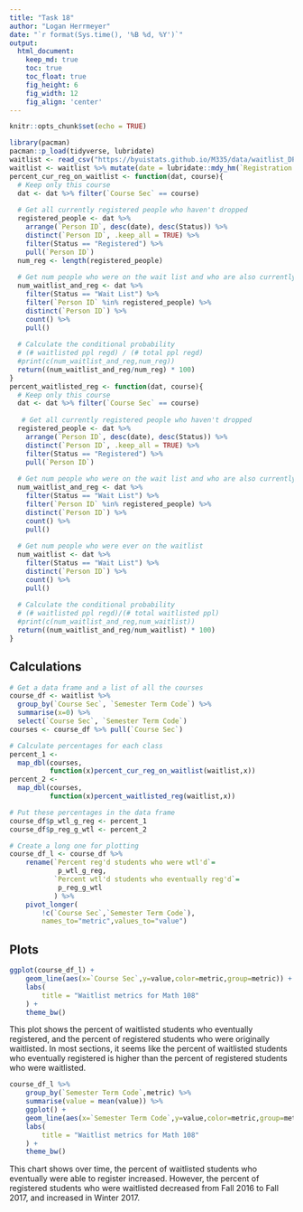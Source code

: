 ```yaml
---
title: "Task 18"
author: "Logan Herrmeyer"
date: "`r format(Sys.time(), '%B %d, %Y')`"
output:
  html_document:  
    keep_md: true
    toc: true
    toc_float: true
    fig_height: 6
    fig_width: 12
    fig_align: 'center'
---
```


```r
knitr::opts_chunk$set(echo = TRUE)
```

```r
library(pacman)
pacman::p_load(tidyverse, lubridate)
waitlist <- read_csv("https://byuistats.github.io/M335/data/waitlist_DP_108.csv")
waitlist <- waitlist %>% mutate(date = lubridate::mdy_hm(`Registration Date`))
percent_cur_reg_on_waitlist <- function(dat, course){
  # Keep only this course
  dat <- dat %>% filter(`Course Sec` == course)
  
  # Get all currently registered people who haven't dropped
  registered_people <- dat %>%
    arrange(`Person ID`, desc(date), desc(Status)) %>%
    distinct(`Person ID`, .keep_all = TRUE) %>%
    filter(Status == "Registered") %>%
    pull(`Person ID`)
  num_reg <- length(registered_people)
  
  # Get num people who were on the wait list and who are also currently registered
  num_waitlist_and_reg <- dat %>%
    filter(Status == "Wait List") %>%
    filter(`Person ID` %in% registered_people) %>%
    distinct(`Person ID`) %>%
    count() %>%
    pull()
  
  # Calculate the conditional probability
  # (# waitlisted ppl regd) / (# total ppl regd)
  #print(c(num_waitlist_and_reg,num_reg))
  return((num_waitlist_and_reg/num_reg) * 100)
}
percent_waitlisted_reg <- function(dat, course){
  # Keep only this course
  dat <- dat %>% filter(`Course Sec` == course)
  
   # Get all currently registered people who haven't dropped
  registered_people <- dat %>%
    arrange(`Person ID`, desc(date), desc(Status)) %>%
    distinct(`Person ID`, .keep_all = TRUE) %>%
    filter(Status == "Registered") %>%
    pull(`Person ID`)
  
  # Get num people who were on the wait list and who are also currently registered
  num_waitlist_and_reg <- dat %>%
    filter(Status == "Wait List") %>%
    filter(`Person ID` %in% registered_people) %>%
    distinct(`Person ID`) %>%
    count() %>%
    pull()
  
  # Get num people who were ever on the waitlist
  num_waitlist <- dat %>%
    filter(Status == "Wait List") %>%
    distinct(`Person ID`) %>%
    count() %>%
    pull()
  
  # Calculate the conditional probability
  # (# waitlisted ppl regd)/(# total waitlisted ppl)
  #print(c(num_waitlist_and_reg,num_waitlist))
  return((num_waitlist_and_reg/num_waitlist) * 100)
}
```

## Calculations
```r
# Get a data frame and a list of all the courses
course_df <- waitlist %>%
  group_by(`Course Sec`, `Semester Term Code`) %>%
  summarise(x=0) %>%
  select(`Course Sec`, `Semester Term Code`)
courses <- course_df %>% pull(`Course Sec`)

# Calculate percentages for each class
percent_1 <-
  map_dbl(courses,
          function(x)percent_cur_reg_on_waitlist(waitlist,x))
percent_2 <- 
  map_dbl(courses,
          function(x)percent_waitlisted_reg(waitlist,x))

# Put these percentages in the data frame
course_df$p_wtl_g_reg <- percent_1
course_df$p_reg_g_wtl <- percent_2

# Create a long one for plotting
course_df_l <- course_df %>% 
    rename(`Percent reg'd students who were wtl'd`=
            p_wtl_g_reg,
           `Percent wtl'd students who eventually reg'd`=
            p_reg_g_wtl
           ) %>%
    pivot_longer(
        !c(`Course Sec`,`Semester Term Code`),
        names_to="metric",values_to="value")
```

## Plots

```r
ggplot(course_df_l) +
    geom_line(aes(x=`Course Sec`,y=value,color=metric,group=metric)) +
    labs(
        title = "Waitlist metrics for Math 108"
    ) +
    theme_bw()
```

This plot shows the percent of waitlisted students who eventually registered, and the percent of registered students who were originally waitlisted. In most sections, it seems like the percent of waitlisted students who eventually registered is higher than the percent of registered students who were waitlisted.

```r
course_df_l %>%
    group_by(`Semester Term Code`,metric) %>%
    summarise(value = mean(value)) %>%
    ggplot() +
    geom_line(aes(x=`Semester Term Code`,y=value,color=metric,group=metric)) +
    labs(
        title = "Waitlist metrics for Math 108"
    ) +
    theme_bw()
```

This chart shows over time, the percent of waitlisted students who eventually were able to register increased. However, the percent of registered students who were waitlisted decreased from Fall 2016 to Fall 2017, and increased in Winter 2017.
